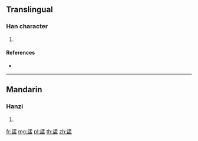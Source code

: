 {{character info/new}}
==Translingual==

===Han character===
{{Han char|rn=108|rad=皿|as=06|sn=11|four=31107|canj=EDBT}}

# {{defn|Han|sort=皿06}}

====References====
* {{Han ref|kx=0794.090|dkj=22990|dj=1209.070|hdz=42563.060|uh=76D3|ud=30419|bh=D6A7|bd=54951}}

----

==Mandarin==

===Hanzi===
{{cmn-hanzi|pin=[[gě]] ([[ge3]]), [[hé]] ([[he2]]), [[yū]] ([[yu1]])|wg=ko<sup>3</sup>, ho<sup>2</sup>, yü<sup>1</sup>}}

# {{defn|lang=cmn|sort=皿06}}

[[fr:盓]]
[[mg:盓]]
[[pl:盓]]
[[th:盓]]
[[zh:盓]]